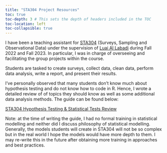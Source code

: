 ```yaml
---
title: "STA304 Project Resources"
toc: true
toc-depth: 3 # This sets the depth of headers included in the TOC
toc-location: left
toc-collapsible: true
---
```


I have been a teaching assistant for [STA304](https://utm.calendar.utoronto.ca/course/sta304h5) (Surveys, Sampling and Observational Data) under the supervision of [Luai Al Labadi](https://scholar.google.com.sg/citations?user=DIin_xEAAAAJ&hl=en) during Fall 2022 and Fall 2023. In particular, I was in charge of overseeing and facilitating the group projects within the course.

Students are tasked to create surveys, collect data, clean data, perform data analysis, write a report, and present their results.

I've personally observed that many students don't know much about hypothesis testing and do not know how to code in R. Hence, I wrote a detailed review of of topics they should know as well as some additional data analysis methods. The guide can be found below:

[STA304 Hypothesis Testing & Statistical Tests Review](assets/STA304/Review.pdf)

Note: at the time of writing the guide, I had no formal training in statistical modelling and neither did I discuss philosophy of statistical modelling. Generally, the models students will create in STA304 will not be so complex but in the real world I hope the models would have more depth to them. I may re-write this in the future after obtaining more training in approaches and best practices.
